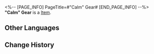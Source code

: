 <%-- [PAGE_INFO]
PageTitle=#"Calm" Gear#
[END_PAGE_INFO] --%>
{{Item Infobox
|title       = "Calm" Gear
|id          = 140406
|image       = Item Calm Gear.png
|type        = 
|invCategory = Missions
|rarity      = 3
|effect      = 
|description = A manifestation of the emotion "Calm" in the Dreamscape. It can be used to repair people's Emo Dial and recover their lost emotions or memories.
}}
'''"Calm" Gear''' is a [[Item]].

==Other Languages==
{{Other Languages
|en   = "Calm" Gear
|zhs  = 「镇静」齿轮
|zht  = 「鎮靜」齒輪
|ja   = 「平常心」の歯車
|ko   = 「평온」 톱니바퀴
|es   = Engranaje de la calma
|fr   = Engrenage de « Calme »
|ru   = Шестерня «Покой»
|th   = ฟันเฟือง "สงบนิ่ง"
|vi   = Bánh Răng Điềm Tĩnh
|de   = Ruhe-Zahnrad
|id   = Gir "Ketenangan"
|pt   = Engrenagem "Tranquila"
}}

==Change History==
{{Change History|2.0}}